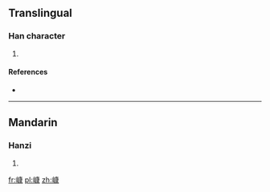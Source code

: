 ==Translingual==

===Han character===
{{Han char|rn=46|rad=山|as=11|sn=14|four=|canj=山戈中水 (UILE)}}

# {{defn|Han|sort=山11}}

====References====
* {{Han ref|kx=0318.040|dkj=08386|hdz=10795.010|uh=5D7B|ud=23931}}

----

==Mandarin==

===Hanzi===
{{cmn-hanzi|pin=[[kāng]] ([[kang1]])|wg=k'ang<sup>1</sup>}}

# {{defn|lang=cmn|sort=山11}}

[[fr:嵻]]
[[pl:嵻]]
[[zh:嵻]]